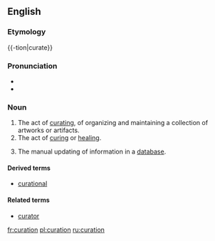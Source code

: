 
==English==
===Etymology===

{{-tion|curate}}
===Pronunciation===

*{{IPA|kjəˈɹeɪʃən}}
*{{rhymes|eɪʃən}}
===Noun===
{{en-noun}}
{{wikipedia}}

# The act of [[curating]], of organizing and maintaining a collection of artworks or artifacts.
# The act of [[curing]] or [[healing]].
# {{databases}} The manual updating of information in a [[database]].

====Derived terms====
*[[curational]]
====Related terms====
*[[curator]]

[[fr:curation]]
[[pl:curation]]
[[ru:curation]]